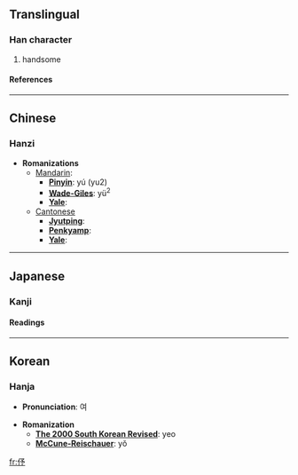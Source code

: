 ==Translingual==
===Han character===
{{Han char|rad=人|as=04|sn=6|four=|canj=人弓戈弓 (ONIN), X人弓戈弓 (XONIN)}}
# handsome
====References====
{{Han ref|kx=0095.080|dkj=00425|dj=0201.090|hdz=10128.010|uh=4F03|ud=20227}}
----

==Chinese==
===Hanzi===


* '''Romanizations'''
** [[Mandarin]]:
*** '''[[Pinyin]]''': yú (yu2)
*** '''[[Wade-Giles]]''': yü<sup>2</sup>
*** '''[[Yale]]''': 
**[[Cantonese]]
***'''[[Jyutping]]''':
***'''[[Penkyamp]]''': 
***'''[[Yale]]''': 


----
==Japanese==
===Kanji===


{{ja-kanji|grade=|rs=人04}}
====Readings====
{{ja-readings|on=[[よ]] (yo)|kun=[[うつくしい]] (utsukushii)}}


----
==Korean==
===Hanja===

* '''Pronunciation''': 여

* '''Romanization'''
** '''[[The 2000 South Korean Revised Romanization|The 2000 South Korean Revised]]''': yeo
** '''[[McCune-Reischauer]]''': yŏ


[[fr:伃]]